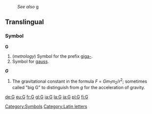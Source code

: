 :''See also'' [[g]]

==Translingual==
===Symbol===
'''G'''

#(''metrology'') Symbol for the prefix [[giga-]].
#Symbol for [[gauss]].

'''''G'''''

#The gravitational constant in the formula ''F'' = ''Gm''<sub>1</sub>''m''<sub>2</sub>/''r''<sup>2</sup>; sometimes called "big G" to distinguish from ''g'' for the acceleration of gravity.

[[Category:Symbols]]
[[Category:Latin letters]]

[[de:G]]
[[eu:G]]
[[fr:G]]
[[gl:G]]
[[ia:G]]
[[la:G]]
[[ja:G]]
[[pl:G]]
[[fi:G]]
